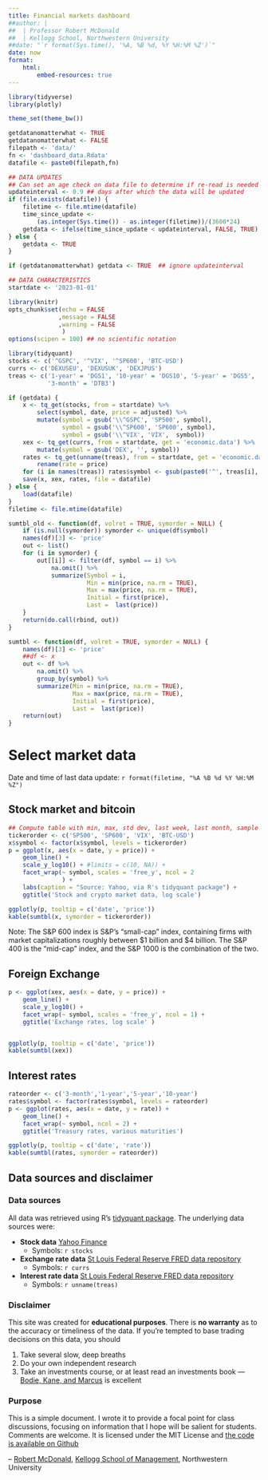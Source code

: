 ```yaml
---
title: Financial markets dashboard
##author: |
##  | Professor Robert McDonald
##  | Kellogg School, Northwestern University
##date: "`r format(Sys.time(), '%A, %B %d, %Y %H:%M %Z')`"
date: now
format: 
    html:
        embed-resources: true
---
```



```r
library(tidyverse)
library(plotly)

theme_set(theme_bw())

getdatanomatterwhat <- TRUE
getdatanomatterwhat <- FALSE
filepath <- 'data/'
fn <- 'dashboard_data.Rdata'
datafile <- paste0(filepath,fn)

## DATA UPDATES
## Can set an age check on data file to determine if re-read is needed
updateinterval <- 0.9 ## days after which the data will be updated
if (file.exists(datafile)) {
    filetime <- file.mtime(datafile)
    time_since_update <-
        (as.integer(Sys.time()) - as.integer(filetime))/(3600*24)
    getdata <- ifelse(time_since_update < updateinterval, FALSE, TRUE)
} else {
    getdata <- TRUE
}

if (getdatanomatterwhat) getdata <- TRUE  ## ignore updateinterval

## DATA CHARACTERISTICS
startdate <- '2023-01-01'

library(knitr)
opts_chunk$set(echo = FALSE
              ,message = FALSE
              ,warning = FALSE
               )
options(scipen = 100) ## no scientific notation
```

```r
library(tidyquant)
stocks <- c('^GSPC', '^VIX', '^SP600', 'BTC-USD')
currs <- c('DEXUSEU', 'DEXUSUK', 'DEXJPUS')
treas <- c('1-year' = 'DGS1', '10-year' = 'DGS10', '5-year' = 'DGS5',
           '3-month' = 'DTB3')

if (getdata) {
    x <- tq_get(stocks, from = startdate) %>%
        select(symbol, date, price = adjusted) %>%
        mutate(symbol = gsub('\\^GSPC', 'SP500', symbol),
               symbol = gsub('\\^SP600', 'SP600', symbol),
               symbol = gsub('\\^VIX', 'VIX',  symbol))
    xex <- tq_get(currs, from = startdate, get = 'economic.data') %>%
        mutate(symbol = gsub('DEX', '', symbol))
    rates <- tq_get(unname(treas), from = startdate, get = 'economic.data' ) %>%
        rename(rate = price)
    for (i in names(treas)) rates$symbol <- gsub(paste0('^', treas[i], '$'), i,  rates$symbol)
    save(x, xex, rates, file = datafile)
} else {
    load(datafile)
}
filetime <- file.mtime(datafile)
```

```r
sumtbl_old <- function(df, volret = TRUE, symorder = NULL) {
    if (is.null(symorder)) symorder <- unique(df$symbol)
    names(df)[3] <- 'price'
    out <- list()
    for (i in symorder) {
        out[[i]] <- filter(df, symbol == i) %>%
            na.omit() %>% 
            summarize(Symbol = i,
                      Min = min(price, na.rm = TRUE),
                      Max = max(price, na.rm = TRUE),
                      Initial = first(price),
                      Last =  last(price))
    }
    return(do.call(rbind, out))
}

sumtbl <- function(df, volret = TRUE, symorder = NULL) {
    names(df)[3] <- 'price'
    ##df <- x
    out <- df %>% 
        na.omit() %>%
        group_by(symbol) %>% 
        summarize(Min = min(price, na.rm = TRUE),
                  Max = max(price, na.rm = TRUE),
                  Initial = first(price),
                  Last =  last(price)) 
    return(out)
}


```

# Select market data {.tabset .tabset-pills}

Date and time of last data update: `r format(filetime, "%A %B %d %Y %H:%M %Z")`

::: {.panel-tabset}

## Stock market and bitcoin


```r

## Compute table with min, max, std dev, last week, last month, sample
tickerorder <- c('SP500', 'SP600', 'VIX', 'BTC-USD')
x$symbol <- factor(x$symbol, levels = tickerorder)
p = ggplot(x, aes(x = date, y = price)) +
    geom_line() +
    scale_y_log10() + #limits = c(10, NA)) +
    facet_wrap(~ symbol, scales = 'free_y', ncol = 2
               ) +
    labs(caption = "Source: Yahoo, via R's tidyquant package") + 
    ggtitle('Stock and crypto market data, log scale')

ggplotly(p, tooltip = c('date', 'price'))
kable(sumtbl(x, symorder = tickerorder))
```
Note: The S&P 600 index is S&P's "small-cap" index, containing firms
with market capitalizations roughly between $1 billion and $4 billion.
The S&P 400 is the "mid-cap" index, and the S&P 1000 is the combination of the two.

## Foreign Exchange

```r
p <- ggplot(xex, aes(x = date, y = price)) +
    geom_line() +
    scale_y_log10() +
    facet_wrap(~ symbol, scales = 'free_y', ncol = 1) +
    ggtitle('Exchange rates, log scale' )


ggplotly(p, tooltip = c('date', 'price'))
kable(sumtbl(xex))
```


## Interest rates

```r
rateorder <- c('3-month','1-year','5-year','10-year')
rates$symbol <- factor(rates$symbol, levels = rateorder)
p <- ggplot(rates, aes(x = date, y = rate)) +
    geom_line() +
    facet_wrap(~ symbol, ncol = 2) +
    ggtitle('Treasury rates, various maturities')

ggplotly(p, tooltip = c('date', 'rate'))
kable(sumtbl(rates, symorder = rateorder))
```


## Data sources and disclaimer


### Data sources

All data was retrieved using R's [tidyquant
package](https://cran.r-project.org/package=tidyquant). The
underlying data sources were:

* **Stock data** [Yahoo Finance](https://finance.yahoo.com/) 
  * Symbols: `r stocks`

* **Exchange rate data** [St Louis Federal Reserve FRED data
  repository](https://fred.stlouisfed.org)
  * Symbols: `r currs`

* **Interest rate data** [St Louis Federal Reserve FRED data
  repository](https://fred.stlouisfed.org)
  * Symbols: `r unname(treas)`
  
  
### Disclaimer

This site was created for **educational purposes**. There is **no warranty**
as to the accuracy or timeliness of the data. If you're tempted to
base trading decisions on this data, you should 

1. Take several slow, deep breaths
1. Do your own independent research
2. Take an investments course, or at least read an investments book ---
   [Bodie, Kane, and
   Marcus](https://www.mheducation.com/highered/product/investments-bodie-kane/M9781260013832.html)
   is excellent

### Purpose

This is a simple document. I wrote it to provide a focal point for
   class discussions, focusing on information that I hope will be
   salient for students. Comments are welcome. It is licensed under
   the MIT License and [the code is available on
   Github](https://github.com/rmcd1024/fin-dash)
   
-- [Robert McDonald](https://www.kellogg.northwestern.edu/faculty/directory/mcdonald_robert.aspx), [Kellogg
School of Management](https://kellogg.northwestern.edu), Northwestern University

:::
